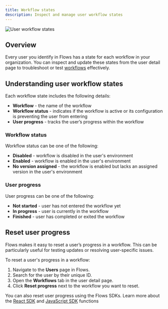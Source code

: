 ```yaml
---
title: Workflow states
description: Inspect and manage user workflow states
---
```


![User workflow states](/users/workflow-states.png)

## Overview

Every user you identify in Flows has a state for each workflow in your organization. You can inspect and update these states from the user detail page to troubleshoot or test [workflows](/workflows/overview) effectively.

## Understanding user workflow states

Each workflow state includes the following details:

- **Workflow** - the name of the workflow
- **Workflow status** - indicates if the workflow is active or its configuration is preventing the user from entering
- **User progress** - tracks the user’s progress within the workflow

### Workflow status

Workflow status can be one of the following:

- **Disabled** - workflow is disabled in the user's environment
- **Enabled** - workflow is enabled in the user's environment
- **No version assigned** - the workflow is enabled but lacks an assigned version in the user's environment

### User progress

User progress can be one of the following:

- **Not started** - user has not entered the workflow yet
- **In progress** - user is currently in the workflow
- **Finished** - user has completed or exited the workflow

## Reset user progress

Flows makes it easy to reset a user’s progress in a workflow. This can be particularly useful for testing updates or resolving user-specific issues.

To reset a user's progress in a workflow:

1. Navigate to the **Users** page in Flows.
2. Search for the user by their unique ID.
3. Open the **Workflows** tab in the user detail page.
4. Click **Reset progress** next to the workflow you want to reset.

You can also reset user progress using the Flows SDKs. Learn more about the [React SDK](/react/reference#resetworkflowprogress) and [JavaScript SDK](/javascript/reference#resetworkflowprogress) functions
